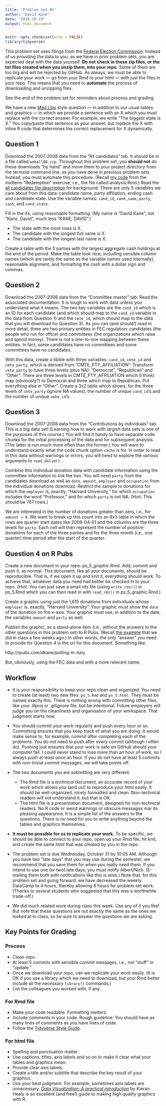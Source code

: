```yaml
---
title: 'Problem Set #5'
author: "David Kane"
date: "2018-10-19"
output: html_document
---
```


```r
knitr::opts_chunk$set(echo = FALSE)
library(tidyverse)
```

This problem set uses filings from the [Federal Election Commission](https://www.fec.gov/data/advanced/?tab=bulk-data). Instead of us providing the data to you, as we have in prior problem sets, you are expected deal with the data yourself. **Do not check in these zip files, or the txt files created when you unzip them, into your repo.** Some of them are too big and will be rejected by GitHub. As always, we must be able to replicate your work --- go from your Rmd to your html --- with just the files in your repo. This means that you need to **automate** the process of downloading and unzipping files.

See the end of the problem set for reminders about process and grading. 


We have a new [Mad Libs](https://en.wikipedia.org/wiki/Mad_Libs) style question --- in addition to our usual tables and graphics --- in which we provide a sentence with an X which you must replace with the correct answer. For example, we write "The biggest state is X." You copy/paste that sentence as your answer, but replace the X with inline R code that determines the correct replacement for X dynamically.

## Question 1

Download the 2007-2008 data from the "All candidates" tab. It should be in a file called `weball08.zip`. Throughout this problem set, you **should not** do these downloads "by hand" and move them to your project directory from the terminal command line, as you have done in previous problem sets. Instead, you must automate this procedure. (Recall [my code](https://github.com/davidkane9/Midterm-1-redemption) from the midterm "Redemption" exercise, i.e., the file called analysis.Rmd.) Read the [all candidates file description](https://www.fec.gov/campaign-finance-data/all-candidates-file-description/) for background. There are only 5 variables we care about from this data: candidate name, party affiliation, ending cash and candidate state. Use the variable names: `cand_id`, `cand_name`, `party`, `cash`, and `cand_state`.

Fill in the Xs, using reasonable formatting. (My name is "David Kane", not "Kane, David", much less "KANE, DAVID".)

* The state with the most rows is X.
* The candidate with the longest full name is X.
* The candidate with the longest last name is X.

Create a table with the 5 parties with the largest aggregate cash holdings at the end of the period. Make the table look nice, including sensible column names (which are rarely the same as the variable names used internally), reasonable alignment, and formatting the cash with a dollar sign and commas.

## Question 2

Download the 2007-2008 data from the "Committee master" tab. Read the associated documentation. It is tough to work with data unless you understand what it means. The two key variables are the `cand_id` which is an ID for each candidate (and which should map to the `cand_id` variable in the data from Question 1) and the `cmte_id`, which should map to the data that you will download for Question 3). As you can (and should!) read in more detail, there are two primary entities in FEC regulation: candidates (the people who run for office) and committees (the organizations which raise and spend money). There is not a one-to-one mapping between these entities. In fact, some candidates have no committees and some committees have no candidates.

With this data, create a tibble with three variables: `cand_id`, `cmte_id` and `cmte_party`, which is derived from "CMTE_PTY_AFFILIATION". Transform `cmte_party` to have three levels (plus NA): "Democrat", "Republican" and "Other". There are three levels in CMTE_PTY_AFFILIATION which (I think) map (obviously?) to Democrat and three which map to Republican. Put everything else in "Other". Create a 3x2 table which shows, for the three levels of `cmte_party` (ignore NA values), the number of unique `cand_id`'s and the number of unique `cmte_id`'s.

## Question 3
 
Download the 2007-2008 data from the "Contributions by individuals" tab. This is a big data set! (Learning how to work with largish data sets is one of the purposes of this course.) You will find it handy to have separate code chunks for the initial processing of the data and for subsequent analysis. (The latter is run much more often than the former.) You will want to understand exactly what the code chunk option `cache` is for. In order to read in this data without warnings or errors, you will need to explore the various arguments to `read_delim()`.

Combine this individual donation data with candidate information using the committee information to link the two. You will need `party` from the candidates download as well as `date`, `amount`, `employer` and `occupation` from the individual donations download. Restrict the sample to donations for which the `employer` is, exactly, "Harvard University," for which `occupation` includes the word "Professor," and for which `party` is not NA. (Hint: This should be 767 rows.)

We are interested in the number of donations greater than zero, i.e., for `amount > 0`. We want to break up this count into an 8x3 table in which the rows are quarter start dates like 2008-04-01 and the columns are the three levels for `party`. Each cell will then represent the number of positive donations for each of the three parties and for the three month (i.e., one quarter) time period after the start of the quarter. 




## Question 4 on R Pubs

Create a new document in your repo: ps_5_graphic.Rmd. Add, commit and push it, as normal. This document, like all your documents, should be reproducible. That is, if we open it up and knit it, everything should work. To achieve that, whatever data you need had better be checked in to your repo. (Hint: You can just save a small rds file (using `write_rds()`) in ps_5.Rmd which you can then read in with `read_rds()` in ps_5_graphic.Rmd.)

Create a graphic using just the 1,615 donations from individuals whose `employer` is, exactly, "Harvard University". Your graphic must show the `date` of the donation on the x-axis. Your graphic must use, in addition to the date, the variables `amount` and `party` as well.

Publish the graphic, as a stand-alone item (i.e., without the answers to the other questions in this problem set) to R Pubs. (Recall [the example](http://rpubs.com/dkane/polling-in-italy) that we did in class a few weeks ago.) In other words, the only "answer" you need to provide for Question 4 is the url for this document. Something like:

http://rpubs.com/dkane/polling-in-italy
 
But, obviously, using the FEC data and with a more relevant name.

## Workflow

* It is your responsibility to keep your repo clean and organized. You need to create (at least) two new files: `ps_5.Rmd` and `ps_5.html`. They must be named exactly this. There is nothing wrong with committing other files, like your .Rproj or .gitignore file, but be intentional. Future employers will judge you on the cleanliness and organisation of your workspace. That judgment starts now.

* You should commit your work regularly and push every hour or so. Committing ensures that you keep track of what you are doing. It would make sense to, for example, commit after completing each of the problems. You do not need to push after every commit (although I often do). Pushing just ensures that your work is safe on GitHub should your computer fail. I could never stand to lose more than an hour of work, so I always push at least once an hour. If you do not have at least 5 commits with non-trivial commit messages, we will take points off.

* The two documents you are submitting are very different. 
    + The Rmd file is a *technical* document, an accurate record of your work which allows you (and us!) to reproduce your html easily. It should be well-organized, nicely formatted and clean. Non-technical readers will not understand it, but that is OK.  
    + The html file is a *presentation* document, designed for non-technical readers. No R code or weird warnings or obscure messages mar its pleasing appearance. It is a simple list of the answers to the questions. There is no need for you to write anything beyond the tables and graphics themselves.
    
* **It must be possible for us to replicate your work.**   To be specific, we should be able to connect to your repo, open up your Rmd file, hit knit, and create the same html that was created by you in the repo.  

* The problem set is due Wednesday, October 31 by 10:05 AM. Although you have two "late days" that you may use during the semester, we recommend that you save them for when you really need them. If you intend to use one (or two) late days, you must notify Albert/Nick. (E-mailing them both with notifications like this is wise.) Note that, for this problem set and going forward, we have decreased the weekly DataCamp to 4 hours, thereby allowing 6 hours for problem set work. (Thanks to several students who suggested that this was a worthwhile trade-off.)

* We did much related work during class this week. Use any of it you like! But note that these questions are not exactly the same as the ones we looked at in class, so be sure to answer the questions we are asking.

## Key Points for Grading

### Process
* Clean repo
* At least 5 commits with sensible commit messages, i.e., not "stuff" or "update."
* Once we download your repo, can we replicate your work easily. (It is OK if you use a library which we need to download, but your Rmd better include all the necessary `library()` commands.)
* List the colleagues you worked with, if any.

### For Rmd file
* Make your code readable. Formatting matters.
* Include comments in your code. Rough guideline: You should have as many lines of comments as you have lines of code.
* Follow the [Tidyverse Style Guide](http://style.tidyverse.org/index.html).


### For html file 
* Spelling and punctuation matter.
* Use captions, titles, axis labels and so on to make it clear what your tables and graphics mean.
* Provide clear axis labels.  
* Create a title and/or subtitle that describe the key result of your graphics.
* Use your best judgment. For example, sometimes axis labels are unnecessary. [*Data Visualization: A practical introduction*](http://socviz.co/) by Kieran Healy is an excellent (and free!) guide to making high quality graphics with R. 


